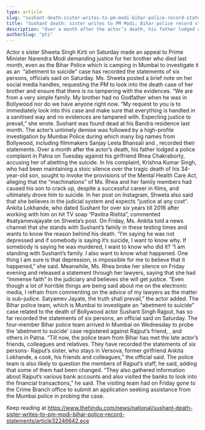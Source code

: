 ```yaml
---
type: article
slug: "sushant-death-sister-writes-to-pm-modi-bihar-police-record-statements"
title: "Sushant death: sister writes to PM Modi; Bihar police record statements"
description: "Over a month after the actor’s death, his father lodged a police complaint in Patna on Tuesday against his girlfriend Rhea Chakraborty, accusing her of abetting the suicide."
authorSlug: "pti"
---
```


Actor 
s sister Shweta Singh Kirti on Saturday made an appeal to Prime Minister Narendra Modi demanding justice for her brother who died last month, even as the Bihar Police which is camping in Mumbai to investigate it as an  “abetment to suicide” case has recorded the statements of six persons, officials said on Saturday.
Ms. Shweta posted a brief note on her social media handles, requesting the PM to look into the death case of her brother and ensure that there is no tampering with the evidences.
“We are from a very simple family. My brother had no Godfather when he was in Bollywood nor do we have anyone right now.
“My request to you is to immediately look into this case and make sure that everything is handled in a sanitised way and no evidences are tampered with. Expecting justice to prevail,” she wrote.
Sushant was found dead at his Bandra residence last month. The actor’s untimely demise was followed by a high-profile investigation by Mumbai Police during which many big names from Bollywood, including filmmakers Sanjay Leela Bhansali and 
, recorded their statements.
Over a month after the actor’s death, his father lodged a police complaint in Patna on Tuesday against his girlfriend Rhea Chakraborty, accusing her of abetting the suicide.
In his complaint, Krishna Kumar Singh, who had been maintaining a stoic silence over the tragic death of his 34-year-old son, sought to invoke the provisions of the Mental Health Care Act, alleging that the “machinations” of Ms. Rhea and her family members had caused his son to crack up, despite a successful career in films, and ultimately drove him to suicide.
In her post on Instagram, Shweta also said that she believes in the judicial system and expects “justice at any cost“.
Ankita Lokhande, who dated Sushant for over six years till 2016 after working with him on hit TV soap “Pavitra Rishta”, commented #satyamevajayate on Shweta’s post.
On Friday, Ms. Ankita told a news channel that she stands with Sushant’s family in these testing times and wants to know the reason behind his death.
“I’m saying he was not depressed and if somebody is saying it’s suicide, I want to know why. If somebody is saying he was murdered, I want to know who did it?
“I am standing with Sushant’s family. I also want to know what happened. One thing I am sure is that depression, is impossible for me to believe that it happened,” she said.
Meanwhile, Ms. Rhea broke her silence on Friday evening and released a statement through her lawyers, saying that she had “immense faith” in the judiciary and believes she will get justice.
“Even though a lot of horrible things are being said about me on the electronic media, I refrain from commenting on the advice of my lawyers as the matter is sub-judice. Satyamev Jayate, the truth shall prevail,” the actor added.
The Bihar police team, which is Mumbai to investigate an “abetment to suicide” case related to the death of Bollywood actor Sushant Singh Rajput, has so far recorded the statements of six persons, an official said on Saturday.
The four-member Bihar police team arrived in Mumbai on Wednesday to probe the ‘abetment to suicide’ case registered against Rajput’s friend, 
, and others in Patna.
“Till now, the police team from Bihar has met the late actor’s friends, colleagues and relatives. They have recorded the statements of six persons- Rajput’s sister, who stays in Versova, former girlfriend Ankita Lokhande, a cook, his friends and colleagues,” the official said.
The police team is also likely to question the members of Rajput’s staff, he said, adding that some of them had been changed.
“They also gathered information about Rajput’s various bank accounts and also visited the banks to look into the financial transactions,” he said.
The visiting team had on Friday gone to the Crime Branch office to submit an application seeking assistance from the Mumbai police in probing the case.

Keep reading at https://www.thehindu.com/news/national/sushant-death-sister-writes-to-pm-modi-bihar-police-record-statements/article32246642.ece
